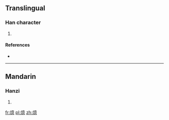 ==Translingual==

===Han character===
{{Han char|rn=86|rad=火|as=13|sn=17|four=90836|canj=FYTP}}

# {{defn|Han|sort=火13}}

====References====
* {{Han ref|kx=0685.201|dkj=19493|hdz=32242.030|uh=71F1|ud=29169|bh=ED5D|bd=60765}}

----

==Mandarin==

===Hanzi===
{{cmn-hanzi|pin=[[yì]] ([[yi4]])|wg=i<sup>4</sup>}}

# {{defn|lang=cmn|sort=火13}}

[[fr:燱]]
[[pl:燱]]
[[zh:燱]]